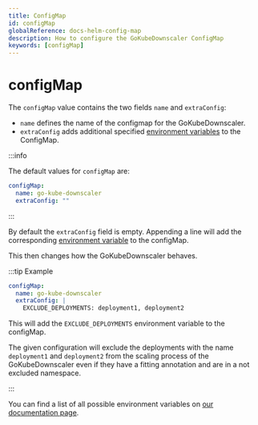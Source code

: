 ```yaml
---
title: ConfigMap
id: configMap
globalReference: docs-helm-config-map
description: How to configure the GoKubeDownscaler ConfigMap
keywords: [configMap]
---
```


# configMap

The `configMap` value contains the two fields `name` and `extraConfig`:

- `name` defines the name of the configmap for the GoKubeDownscaler.
- `extraConfig` adds additional specified [environment variables](ref:docs-env-scope) to the ConfigMap.

:::info

The default values for `configMap` are:

```yaml
configMap:
  name: go-kube-downscaler
  extraConfig: ""
```

:::

By default the `extraConfig` field is empty.
Appending a line will add the corresponding [environment variable](ref:docs-env-scope) to the configMap.

This then changes how the GoKubeDownscaler behaves.

:::tip Example

```yaml
configMap:
  name: go-kube-downscaler
  extraConfig: |
    EXCLUDE_DEPLOYMENTS: deployment1, deployment2
```

This will add the `EXCLUDE_DEPLOYMENTS` environment variable to the configMap.

The given configuration will exclude the deployments with the name `deployment1` and `deployment2`
from the scaling process of the GoKubeDownscaler even if they have a fitting annotation and are in a not excluded namespace.

:::

You can find a list of all possible environment variables on [our documentation page](ref:docs-env-scope).
